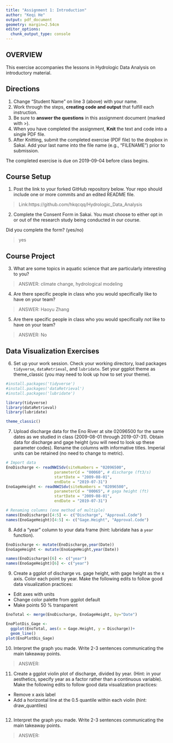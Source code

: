 ```yaml
---
title: "Assignment 1: Introduction"
author: "Keqi He"
output: pdf_document
geometry: margin=2.54cm
editor_options: 
  chunk_output_type: console
---
```


## OVERVIEW

This exercise accompanies the lessons in Hydrologic Data Analysis on introductory material. 

## Directions
1. Change "Student Name" on line 3 (above) with your name.
3. Work through the steps, **creating code and output** that fulfill each instruction.
4. Be sure to **answer the questions** in this assignment document (marked with >).
6. When you have completed the assignment, **Knit** the text and code into a single PDF file.
8. After Knitting, submit the completed exercise (PDF file) to the dropbox in Sakai. Add your last name into the file name (e.g., "FILENAME") prior to submission.

The completed exercise is due on 2019-09-04 before class begins.

## Course Setup
1. Post the link to your forked GitHub repository below. Your repo should include one or more commits and an edited README file.  

>  Link:https://github.com/hkqcqq/Hydrologic_Data_Analysis

2. Complete the Consent Form in Sakai. You must choose to either opt in or out of the research study being conducted in our course.

Did you complete the form? (yes/no)

> yes

## Course Project

3. What are some topics in aquatic science that are particularly interesting to you?

> ANSWER: climate change, hydrological modeling

4. Are there specific people in class who you would specifically like to have on your team?

> ANSWER: Haoyu Zhang

5. Are there specific people in class who you would specifically *not* like to have on your team?

> ANSWER: No

## Data Visualization Exercises

6. Set up your work session. Check your working directory, load packages `tidyverse`,  `dataRetrieval`, and `lubridate`. Set your ggplot theme as theme_classic (you may need to look up how to set your theme).

```r
#install.packages('tidyverse')
#install.packages('dataRetrieval')
#install.packages('lubridate')

library(tidyverse)
library(dataRetrieval)
library(lubridate)

theme_classic()
```

7. Upload discharge data for the Eno River at site 02096500 for the same dates as we studied in class (2009-08-01 through 2019-07-31). Obtain data for discharge and gage height (you will need to look up these parameter codes). Rename the columns with informative titles. Imperial units can be retained (no need to change to metric).

```r
# Import data
EnoDischarge <- readNWISdv(siteNumbers = "02096500",
                     parameterCd = "00060", # discharge (ft3/s)
                     startDate = "2009-08-01",
                     endDate = "2019-07-31")
EnoGageHeight <- readNWISdv(siteNumbers = "02096500",
                     parameterCd = "00065", # gaga height (ft)
                     startDate = "2009-08-01",
                     endDate = "2019-07-31")                     

# Renaming columns (one method of multiple)
names(EnoDischarge)[4:5] <- c("Discharge", "Approval.Code")
names(EnoGageHeight)[4:5] <- c("Gage.Height", "Approval.Code")
```

8. Add a "year" column to your data frame (hint: lubridate has a `year` function).

```r
EnoDischarge <- mutate(EnoDischarge,year(Date))
EnoGageHeight <- mutate(EnoGageHeight,year(Date))

names(EnoDischarge)[6] <- c("year")
names(EnoGageHeight)[6] <- c("year")
```

9. Create a ggplot of discharge vs. gage height, with gage height as the x axis. Color each point by year. Make the following edits to follow good data visualization practices: 

* Edit axes with units
* Change color palette from ggplot default
* Make points 50 % transparent

```r
EnoTotal <- merge(EnoDischarge, EnoGageHeight, by="Date")

EnoPlotDis_Gage <-
  ggplot(EnoTotal, aes(x = Gage.Height, y = Discharge))+
  geom_line()
plot(EnoPlotDis_Gage)
```

10. Interpret the graph you made. Write 2-3 sentences communicating the main takeaway points. 

> ANSWER: 

11. Create a ggplot violin plot of discharge, divided by year. (Hint: in your aesthetics, specify year as a factor rather than a continuous variable). Make the following edits to follow good data visualization practices: 

* Remove x axis label
* Add a horizontal line at the 0.5 quantile within each violin (hint: draw_quantiles)
```r

```

12. Interpret the graph you made. Write 2-3 sentences communicating the main takeaway points. 

> ANSWER: 
